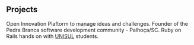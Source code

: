 ## Projects

<ProjectCard title="Open Ideas" link="https://github.com/rafaelbmateus/open-ideas-php" bg="linear-gradient(to right, #D4145A 0%, #FBB03B 100%)">
Open Innovation  Plaftorm to manage ideas and challenges.
</ProjectCard>

<ProjectCard title="whiteStone_dev" link="https://whitestonedev.com.br" bg="linear-gradient(to right, #4848FF 0%, #00FF00 100%)">
Founder of the Pedra Branca software development community - Palhoça/SC.
</ProjectCard>

<ProjectCard title="whiteStone_dev" link="https://github.com/rafaelbmateus/rails-technight-unisul-2017" bg="linear-gradient(to right, rgb(213, 133, 255) 0%, rgb(0, 255, 238) 100%)">
Ruby on Rails hands on with <a href="www.unisul.br">UNISUL</a> students.
</ProjectCard>
